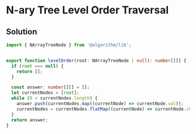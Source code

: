 # N-ary Tree Level Order Traversal

## Solution

```typescript filename="solution.ts" copy 
import { NArrayTreeNode } from '@algorithm/lib';


export function levelOrder(root: NArrayTreeNode | null): number[][] {
  if (root === null) {
    return [];
  }

  const answer: number[][] = [];
  let currentNodes = [root];
  while (0 < currentNodes.length) {
    answer.push(currentNodes.map((currentNode) => currentNode.val));
    currentNodes = currentNodes.flatMap((currentNode) => currentNode.children);
  }
  return answer;
}
```